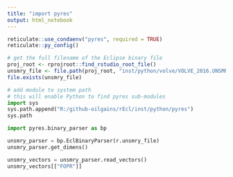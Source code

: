 ```yaml
---
title: "import pyres"
output: html_notebook
---
```



```r
reticulate::use_condaenv("pyres", required = TRUE)
reticulate::py_config()
```


```r
# get the full filename of the Eclipse binary file
proj_root <- rprojroot::find_rstudio_root_file()
unsmry_file <- file.path(proj_root, "inst/python/volve/VOLVE_2016.UNSMRY")
file.exists(unsmry_file)
```

```python
# add module to system path
# this will enable Python to find pyres sub-modules
import sys
sys.path.append("R:/github-oilgains/rEcl/inst/python/pyres")
sys.path
```

```python
import pyres.binary_parser as bp

unsmry_parser = bp.EclBinaryParser(r.unsmry_file)
unsmry_parser.get_dimens()
```


```python
unsmry_vectors = unsmry_parser.read_vectors()
unsmry_vectors[["FOPR"]]
```


